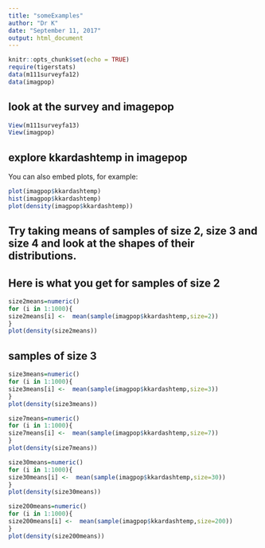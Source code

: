 ```yaml
---
title: "someExamples"
author: "Dr K"
date: "September 11, 2017"
output: html_document
---
```


```r
knitr::opts_chunk$set(echo = TRUE)
require(tigerstats)
data(m111surveyfa12)
data(imagpop)
```

## look at the survey and imagepop


```r
View(m111surveyfa13)
View(imagpop)
```

## explore kkardashtemp in imagepop

You can also embed plots, for example:

```r
plot(imagpop$kkardashtemp)
hist(imagpop$kkardashtemp)
plot(density(imagpop$kkardashtemp))
```

## Try taking means of samples of size 2, size 3 and size 4 and look at the shapes of their distributions.


## Here is what you get for samples of size 2


```r
size2means=numeric()
for (i in 1:1000){
size2means[i] <-  mean(sample(imagpop$kkardashtemp,size=2))
}
plot(density(size2means))
```
## samples of size 3

```r
size3means=numeric()
for (i in 1:1000){
size3means[i] <-  mean(sample(imagpop$kkardashtemp,size=3))
}
plot(density(size3means))

```

```r
size7means=numeric()
for (i in 1:1000){
size7means[i] <-  mean(sample(imagpop$kkardashtemp,size=7))
}
plot(density(size7means))
```

```r
size30means=numeric()
for (i in 1:1000){
size30means[i] <-  mean(sample(imagpop$kkardashtemp,size=30))
}
plot(density(size30means))
```

```r
size200means=numeric()
for (i in 1:1000){
size200means[i] <-  mean(sample(imagpop$kkardashtemp,size=200))
}
plot(density(size200means))
```


